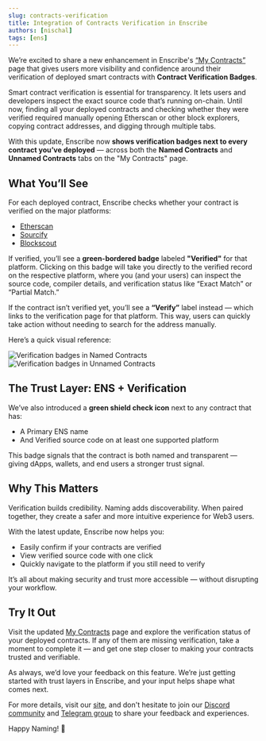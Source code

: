 ```yaml
---
slug: contracts-verification
title: Integration of Contracts Verification in Enscribe
authors: [nischal]
tags: [ens]
---
```


We’re excited to share a new enhancement in Enscribe's [“My Contracts”](https://app.enscribe.xyz/history/) page that gives users 
more visibility and confidence around their verification of deployed smart contracts with **Contract Verification Badges**.

Smart contract verification is essential for transparency. It lets users and developers inspect the exact source code that’s running on-chain. 
Until now, finding all your deployed contracts and checking whether they were verified required manually opening Etherscan or other block explorers, copying contract addresses, and digging through multiple tabs.

With this update, Enscribe now **shows verification badges next to every contract you’ve deployed** — across both the **Named Contracts** and **Unnamed Contracts** tabs on the "My Contracts" page.


## What You’ll See

For each deployed contract, Enscribe checks whether your contract is verified on the major platforms:

- [Etherscan](https://etherscan.io)
- [Sourcify](https://sourcify.dev)
- [Blockscout](https://blockscout.com)

If verified, you’ll see a **green-bordered badge** labeled **"Verified"** for that platform. Clicking on this badge will take you directly to the verified record on the respective platform, where you (and your users) can inspect the source code, compiler details, and verification status like “Exact Match” or “Partial Match.”

If the contract isn’t verified yet, you’ll see a **“Verify”** label instead — which links to the verification page for that platform. This way, users can quickly take action without needing to search for the address manually.

Here’s a quick visual reference:

![Verification badges in Named Contracts](named.png)  
![Verification badges in Unnamed Contracts](unnamed.png)

## The Trust Layer: ENS + Verification

We’ve also introduced a **green shield check icon** next to any contract that has:

- A Primary ENS name
- And Verified source code on at least one supported platform

This badge signals that the contract is both named and transparent — giving dApps, wallets, and end users a stronger trust signal.

## Why This Matters

Verification builds credibility. Naming adds discoverability. When paired together, they create a safer and more intuitive experience for Web3 users.

With the latest update, Enscribe now helps you:

- Easily confirm if your contracts are verified  
- View verified source code with one click  
- Quickly navigate to the platform if you still need to verify  

It’s all about making security and trust more accessible — without disrupting your workflow.


## Try It Out

Visit the updated [My Contracts](https://app.enscribe.xyz/history/) page and explore the verification status of your deployed contracts. If any of them are missing verification, take a moment to complete it — and get one step closer to making your contracts trusted and verifiable.

As always, we’d love your feedback on this feature. We’re just getting started with trust layers in Enscribe, and your input helps shape what comes next.

For more details, visit our [site](https://www.enscribe.xyz/), and don't hesitate to join our [Discord community](https://discord.gg/8QUMMdS5GY) and [Telegram group](https://t.me/enscribers) to share your feedback and experiences.

Happy Naming! 🚀
